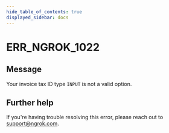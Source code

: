 ```yaml
---
hide_table_of_contents: true
displayed_sidebar: docs
---
```



# ERR_NGROK_1022

## Message

Your invoice tax ID type `INPUT` is not a valid option.

<ErrorDetails error="err_ngrok_1022" />

## Further help

If you're having trouble resolving this error, please reach out to [support@ngrok.com](mailto:support@ngrok.com?subject=Help%20with%20ERR_NGROK_1022).
